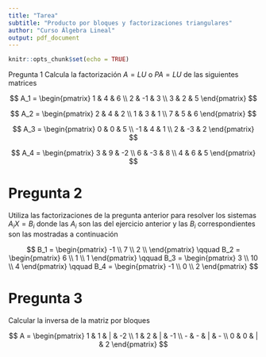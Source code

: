 ```yaml
---
title: "Tarea"
subtitle: "Producto por bloques y factorizaciones triangulares"
author: "Curso Álgebra Lineal"
output: pdf_document
---
```


```r
knitr::opts_chunk$set(echo = TRUE)
```

Pregunta 1
Calcula la factorización $A = LU$ o $P A = LU$ de las siguientes matrices

$$
A_1 =
\begin{pmatrix}
1 & 4 & 6 \\
2 & -1 & 3 \\
3 & 2 & 5
\end{pmatrix}
$$

$$
A_2 =
\begin{pmatrix}
2 & 4 & 2 \\
1 & 3 & 1 \\
7 & 5 & 6
\end{pmatrix}
$$

$$
A_3 =
\begin{pmatrix}
0 & 0 & 5 \\
-1 & 4 & 1 \\
2 & -3 & 2
\end{pmatrix}
$$

$$
A_4 =
\begin{pmatrix}
3 & 9 & -2 \\
6 & -3 & 8 \\
4 & 6 & 5
\end{pmatrix}
$$

# Pregunta 2
Utiliza las factorizaciones de la pregunta anterior para resolver los sistemas $A_iX = B_i$ donde las $A_i$ son las del ejercicio anterior y las $B_i$ correspondientes son las mostradas a continuación

$$
B_1 =
\begin{pmatrix}
-1 \\
7 \\
2 \\
\end{pmatrix}
\qquad B_2 =
\begin{pmatrix}
6 \\
1 \\
1
\end{pmatrix}
\qquad B_3 =
\begin{pmatrix}
3 \\
10 \\
4
\end{pmatrix}
\qquad B_4 =
\begin{pmatrix}
-1 \\
0 \\
2
\end{pmatrix}
$$

# Pregunta 3

Calcular la inversa de la matriz por bloques

$$
A =
\begin{pmatrix}
1 & 1 & | & -2 \\
1 & 2 & | & -1 \\
- & - & | & - \\
0 & 0 & | & 2
\end{pmatrix}
$$